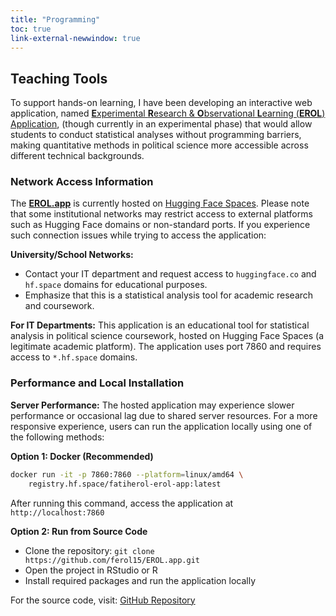 ```yaml
---
title: "Programming"
toc: true 
link-external-newwindow: true
---
```


## Teaching Tools

To support hands-on learning, I have been developing an interactive web application, named  <a href="https://fatiherol-erol-app.hf.space/" target="_blank">**E**xperimental **R**esearch & **O**bservational **L**earning (**EROL**) Application</a>, (though currently in an experimental phase) that would allow students to conduct statistical analyses without programming barriers, making quantitative methods in political science more accessible across different technical backgrounds.

### Network Access Information

The <a href="https://fatiherol-erol-app.hf.space/" target="_blank">**EROL.app**</a> is currently hosted on <a href="https://huggingface.co/spaces" target="_blank">Hugging Face Spaces</a>. Please note that some institutional networks may restrict access to external platforms such as Hugging Face domains or non-standard ports. If you experience such connection issues while trying to access the application:

**University/School Networks:**

- Contact your IT department and request access to `huggingface.co` and `hf.space` domains for educational purposes.
- Emphasize that this is a statistical analysis tool for academic research and coursework.

**For IT Departments:**
This application is an educational tool for statistical analysis in political science coursework, hosted on Hugging Face Spaces (a legitimate academic platform). The application uses port 7860 and requires access to `*.hf.space` domains.

### Performance and Local Installation

**Server Performance:** The hosted application may experience slower performance or occasional lag due to shared server resources. For a more responsive experience, users can run the application locally using one of the following methods:

**Option 1: Docker (Recommended)**
```bash
docker run -it -p 7860:7860 --platform=linux/amd64 \
    registry.hf.space/fatiherol-erol-app:latest
```
After running this command, access the application at `http://localhost:7860`

**Option 2: Run from Source Code**

- Clone the repository: `git clone https://github.com/ferol15/EROL.app.git`
- Open the project in RStudio or R
- Install required packages and run the application locally

For the source code, visit: <a href="https://github.com/ferol15/EROL.app.git" target="_blank">GitHub Repository</a>


    
<!-- Google tag (gtag.js) -->
<script async src="https://www.googletagmanager.com/gtag/js?id=G-C9REN6Q65E"></script>
<script>
  window.dataLayer = window.dataLayer || [];
  function gtag(){dataLayer.push(arguments);}
  gtag('js', new Date());

  gtag('config', 'G-C9REN6Q65E');
</script>